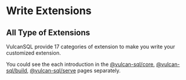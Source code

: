 # Write Extensions

## All Type of Extensions

VulcanSQL provide 17 categories of extension to make you write your customized extension.

You could see the each introduction in the [@vulcan-sql/core](./vulcan-sql-core), [@vulcan-sql/build](./vulcan-sql-build), [@vulcan-sql/serve](./vulcan-sql-serve) pages separately.
